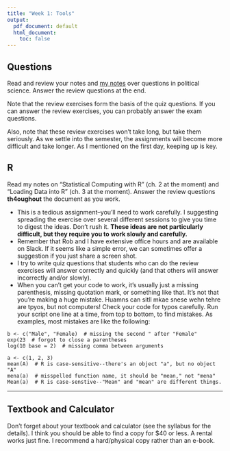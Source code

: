 ```yaml
---
title: "Week 1: Tools"
output:
  pdf_document: default
  html_document:
    toc: false
---
```


## Questions

Read and review your notes and [my notes](02-notes-questions.html) over questions in political science. Answer the review questions at the end.

Note that the review exercises form the basis of the quiz questions. If you can answer the review exercises, you can probably answer the exam questions.

Also, note that these review exercises won’t take long, but take them seriously. As we settle into the semester, the assignments will become more difficult and take longer. As I mentioned on the first day, keeping up is key.


## R

Read my notes on "Statistical Computing with R" (ch. 2 at the moment) and "Loading Data into R" (ch. 3 at the moment). Answer the review questions **th4oughout** the document as you work.

- This is a tedious assignment--you'll need to work carefully. I suggesting spreading the exercise over several different sessions to give you time to digest the ideas. Don't rush it. **These ideas are not particularly difficult, but they require you to work slowly and carefully.** 
- Remember that Rob and I have extensive office hours and are available on Slack. If it seems like a simple error, we can sometimes offer a suggestion if you just share a screen shot.
- I try to write quiz questions that students who can do the review exercises will answer correctly and quickly (and that others will answer incorrectly and/or slowly).
- When you can't get your code to work, it's usually just a missing parenthesis, missing quotation mark, or something like that. It's not that you're making a huge mistake. Huamns can sitll mkae snese wehn tehre are tpyos, but not computers! Check your code for typos carefully. Run your script one line at a time, from top to bottom, to find mistakes. As examples, most mistakes are like the following:

```
b <- c("Male", "Female)  # missing the second " after "Female"
exp(23  # forgot to close a parentheses
log(10 base = 2)  # missing comma between arguments

a <- c(1, 2, 3)
mean(A)  # R is case-sensitive--there's an object "a", but no object "A" 
mena(a)  # misspelled function name, it should be "mean," not "mena"
Mean(a)  # R is case-senstive--"Mean" and "mean" are different things. 
```

---

## Textbook and Calculator

Don't forget about your textbook and calculator (see the syllabus for the details). I think you should be able to find a copy for $40 or less. A rental works just fine. I recommend a hard/physical copy rather than an e-book.

